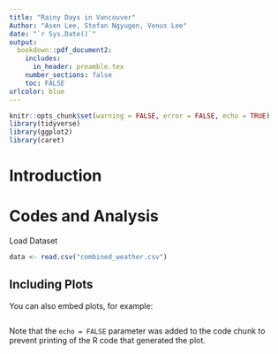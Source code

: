 ```yaml
---
title: "Rainy Days in Vancouver"
Author: "Asen Lee, Stefan Ngyugen, Venus Lee"
date: "`r Sys.Date()`"
output: 
  bookdown::pdf_document2:
    includes:
      in_header: preamble.tex
    number_sections: false
    toc: FALSE
urlcolor: blue
---
```


```r
knitr::opts_chunk$set(warning = FALSE, error = FALSE, echo = TRUE)
library(tidyverse)
library(ggplot2)
library(caret)
```

# Introduction



# Codes and Analysis

Load Dataset
```r
data <- read.csv("combined_weather.csv")
```

## Including Plots

You can also embed plots, for example:

```r


```

Note that the `echo = FALSE` parameter was added to the code chunk to prevent printing of the R code that generated the plot.

